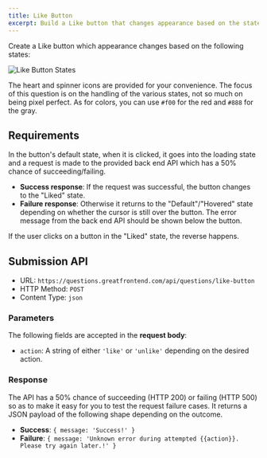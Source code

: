 ```yaml
---
title: Like Button
excerpt: Build a Like button that changes appearance based on the states
---
```


Create a Like button which appearance changes based on the following states:

![Like Button States](/img/questions/like-button/like-button-states.png)

The heart and spinner icons are provided for your convenience. The focus of this question is on the handling of the various states, not so much on being pixel perfect. As for colors, you can use `#f00` for the red and `#888` for the gray.

## Requirements

In the button's default state, when it is clicked, it goes into the loading state and a request is made to the provided back end API which has a 50% chance of succeeding/failing.

- **Success response**: If the request was successful, the button changes to the "Liked" state.
- **Failure response**: Otherwise it returns to the "Default"/"Hovered" state depending on whether the cursor is still over the button. The error message from the back end API should be shown below the button.

If the user clicks on a button in the "Liked" state, the reverse happens.

## Submission API

- URL: `https://questions.greatfrontend.com/api/questions/like-button`
- HTTP Method: `POST`
- Content Type: `json`

### Parameters

The following fields are accepted in the **request body**:

- `action`: A string of either `'like'` or `'unlike'` depending on the desired action.

### Response

The API has a 50% chance of succeeding (HTTP 200) or failing (HTTP 500) so as to make it easy for you to test the request failure cases. It returns a JSON payload of the following shape depending on the outcome.

- **Success**: `{ message: 'Success!' }`
- **Failure**: `{ message: 'Unknown error during attempted {{action}}. Please try again later.!' }`
